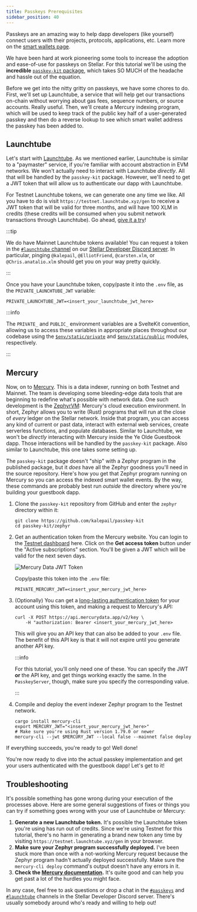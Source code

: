 ```yaml
---
title: Passkeys Prerequisites
sidebar_position: 40
---
```


Passkeys are an amazing way to help dapp developers (like yourself) connect users with their projects, protocols, applications, etc. Learn more on the [smart wallets page](../smart-wallets.mdx).

We have been hard at work pioneering some tools to increase the adoption and ease-of-use for passkeys on Stellar. For this tutorial we'll be using the **incredible** [`passkey-kit` package](https://github.com/kalepail/passkey-kit), which takes SO MUCH of the headache and hassle out of the equation.

Before we get into the nitty gritty on passkeys, we have some chores to do. First, we'll set up Launchtube, a service that will help get our transactions on-chain without worrying about gas fees, sequence numbers, or source accounts. Really useful. Then, we'll create a Mercury indexing program, which will be used to keep track of the public key half of a user-generated passkey and then do a reverse lookup to see which smart wallet address the passkey has been added to.

## Launchtube

Let's start with [Launchtube](https://launchtube.xyz). As we mentioned earlier, Launchtube is similar to a "paymaster" service, if you're familiar with account abstraction in EVM networks. We won't actually need to interact with Launchtube _directly_. All that will be handled by the `passkey-kit` package. However, we'll need to get a JWT token that will allow us to authenticate our dapp with Launchtube.

For Testnet Launchtube tokens, we can generate one any time we like. All you have to do is visit `https://testnet.launchtube.xyz/gen` to receive a JWT token that will be valid for three months, and will have 100 XLM in credits (these credits will be consumed when you submit network transactions through Launchtube). Go ahead, [give it a try](https://testnet.launchtube.xyz/gen)!

:::tip

We do have Mainnet Launchtube tokens available! You can request a token in the [`#launchtube` channel](https://discord.com/channels/897514728459468821/1293204627361108141) on our [Stellar Developer Discord server](https://discord.gg/stellardev). In particular, pinging `@kalepail`, `@ElliotFriend`, `@carsten.xlm`, or `@Chris.anatalio.xlm` should get you on your way pretty quickly.

:::

Once you have your Launchtube token, copy/paste it into the `.env` file, as the `PRIVATE_LAUNCHTUBE_JWT` variable:

```shell
PRIVATE_LAUNCHTUBE_JWT=<insert_your_launchtube_jwt_here>
```

:::info

The `PRIVATE_` and `PUBLIC_` environment variables are a SvelteKit convention, allowing us to access these variables in appropriate places throughout our codebase using the [`$env/static/private`](https://svelte.dev/docs/kit/$env-static-private) and [`$env/static/public`](https://svelte.dev/docs/kit/$env-static-public) modules, respectively.

:::

## Mercury

Now, on to [Mercury](https://www.mercurydata.app/). This is a data indexer, running on both Testnet and Mainnet. The team is developing some bleeding-edge data tools that are beginning to redefine what's possible with network data. One such development is the [ZephyrVM](https://docs.mercurydata.app/zephyr-full-customization/introduction): Mercury's cloud execution environment. In short, Zephyr allows you to write (Rust) programs that will run at the close of _every_ ledger on the Stellar network. Inside that program, you can access any kind of current or past data, interact with external web services, create serverless functions, and populate databases. Similar to Launchtube, we won't be _directly_ interacting with Mercury inside the Ye Olde Guestbook dapp. Those interactions will be handled by the `passkey-kit` package. Also similar to Launchtube, this one takes some setting up.

The `passkey-kit` package doesn't "ship" with a Zephyr program in the published package, but it _does_ have all the Zephyr goodness you'll need in the source repository. Here's how you get that Zephyr program running on Mercury so you can access the indexed smart wallet events. By the way, these commands are probably best run _outside_ the directory where you're building your guestbook dapp.

1. Clone the `passkey-kit` repository from GitHub and enter the `zephyr` directory within it:

   ```shell
   git clone https://github.com/kalepail/passkey-kit
   cd passkey-kit/zephyr
   ```

2. Get an authentication token from the Mercury website. You can login to the [Testnet dashboard](https://test.mercurydata.app/) here. Click on the **Get access token** button under the "Active subscriptions" section. You'll be given a JWT which will be valid for the next seven days.

   ![Mercury Data JWT Token](/img/tutorial/guestbook/mercury_token.png)

   Copy/paste this token into the `.env` file:

   ```shell
   PRIVATE_MERCURY_JWT=<insert_your_mercury_jwt_here>
   ```

3. (Optionally) You can get a [long-lasting authentication token](https://docs.mercurydata.app/get-started-with-mercury/authentication) for your account using this token, and making a request to Mercury's API:

   ```shell
   curl -X POST https://api.mercurydata.app/v2/key \
       -H "authorization: Bearer <insert_your_mercury_jwt_here>
   ```

   This will give you an API key that can also be added to your `.env` file. The benefit of this API key is that it will not expire until you generate another API key.

   :::info

   For this tutorial, you'll only need one of these. You can specify the JWT **or** the API key, and get things working exactly the same. In the `PasskeyServer`, though, make sure you specify the corresponding value.

   :::

4. Compile and deploy the event indexer Zephyr program to the Testnet network.

   ```shell
   cargo install mercury-cli
   export MERCURY_JWT="<insert_your_mercury_jwt_here>"
   # Make sure you're using Rust version 1.79.0 or newer
   mercury-cli --jwt $MERCURY_JWT --local false --mainnet false deploy
   ```

If everything succeeds, you're ready to go! Well done!

You're now ready to dive into the actual passkey implementation and get your users authenticated with the guestbook dapp! Let's get to it!

## Troubleshooting

It's possible something has gone wrong during your execution of the processes above. Here are some general suggestions of fixes or things you can try if something goes wrong with your use of Launchtube or Mercury:

1. **Generate a new Launchtube token.** It's possible the Launchtube token you're using has run out of credits. Since we're using Testnet for this tutorial, there's no harm in generating a brand new token any time by visiting `https://testnet.launchtube.xyz/gen` in your browser.
2. **Make sure your Zephyr program successfully deployed.** I've been stuck more than once with a not-working Mercury request because the Zephyr program hadn't actually deployed successfully. Make sure the `mercury-cli deploy` command's output doesn't have any errors in it.
3. **Check the [Mercury documentation](https://docs.mercurydata.app/).** It's quite good and can help you get past a lot of the hurdles you might face.

In any case, feel free to ask questions or drop a chat in the [`#passkeys`](https://discord.com/channels/897514728459468821/1250851135561142423) and [`#launchtube`](https://discord.com/channels/897514728459468821/1293204627361108141) channels in the Stellar Developer Discord server. There's usually somebody around who's ready and willing to help out!
